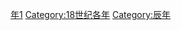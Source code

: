 {{Catnav|頁面分類|历史|歷史時代|年|18世纪各年}}
{{Commons category|1711}}

[[Category:1710年代|年1]]
[[Category:18世纪各年|Category:18世纪各年]]
[[Category:辰年|Category:辰年]]